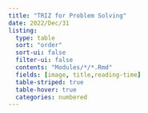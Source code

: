 ```yaml
---
title: "TRIZ for Problem Solving"
date: 2022/Dec/31
listing: 
  type: table
  sort: "order"
  sort-ui: false
  filter-ui: false
  contents: "Modules/*/*.Rmd"
  fields: [image, title,reading-time]
  table-striped: true
  table-hover: true
  categories: numbered
---
```

